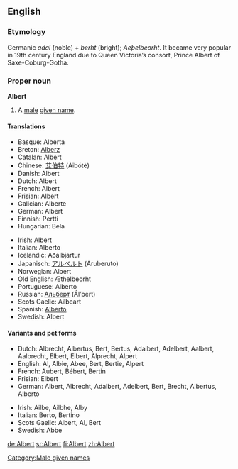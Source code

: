 ==English==

===Etymology===
Germanic ''adal'' (noble) + ''berht'' (bright); {{ang}} ''Aeþelbeorht''. It became very popular in 19th century England due to Queen Victoria’s consort, Prince Albert of Saxe-Coburg-Gotha.

===Proper noun===
'''Albert'''

# A [[male]] [[given name]].

====Translations====
{{top}}
*Basque: Alberta
*Breton: [[Alberz]]
*Catalan: Albert
*Chinese: [[艾伯特]] (Àibótè)
*Danish: Albert
*Dutch: Albert
*French: Albert
*Frisian: Albert
*Galician: Alberte
*German: Albert
*Finnish: Pertti
*Hungarian: Bela
{{mid}}
*Irish: Albert
*Italian: Alberto
*Icelandic: Aðalbjartur
*Japanisch: [[アルベルト]] (Aruberuto)
*Norwegian: Albert
*Old English: Æthelbeorht
*Portuguese: Alberto
*Russian: [[Альберт]] (Ál’bert)
*Scots Gaelic: Ailbeart
*Spanish: [[Alberto]]
*Swedish: Albert
{{bottom}}

====Variants and pet forms====
{{top}}
*Dutch: Albrecht, Albertus, Bert, Bertus, Adalbert, Adelbert, Aalbert, Aalbrecht, Elbert, Eibert, Alprecht, Alpert
*English: Al, Albie, Abee, Bert, Bertie, Alpert
*French: Aubert, Bébert, Bertin
*Frisian: Elbert
*German: Albert, Albrecht, Adalbert, Adelbert, Bert, Brecht, Albertus, Alberto
{{mid}}
*Irish: Ailbe, Ailbhe, Alby
*Italian: Berto, Bertino
*Scots Gaelic: Albert, Al, Bert
*Swedish: Abbe
{{bottom}}

[[Category:Male given names]]

[[de:Albert]]
[[sr:Albert]]
[[fi:Albert]]
[[zh:Albert]]